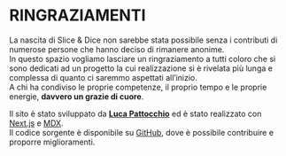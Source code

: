 # RINGRAZIAMENTI

La nascita di Slice & Dice non sarebbe stata possibile senza i contributi di numerose persone che hanno deciso di rimanere anonime. \
In questo spazio vogliamo lasciare un ringraziamento a tutti coloro che si sono dedicati ad un progetto la cui realizzazione si è rivelata più lunga e complessa di quanto ci saremmo aspettati all’inizio. \
A chi ha condiviso le proprie competenze, il proprio tempo e le proprie energie, **davvero un grazie di cuore**.

Il sito è stato sviluppato da [**Luca Pattocchio**](https://lucapattocchio.dev) ed è stato realizzato con [Next.js](https://nextjs.org/) e [MDX](https://mdxjs.com/). \
Il codice sorgente è disponibile su [GitHub](https://github.com/slice-dice/website), dove è possibile contribuire e proporre miglioramenti.
